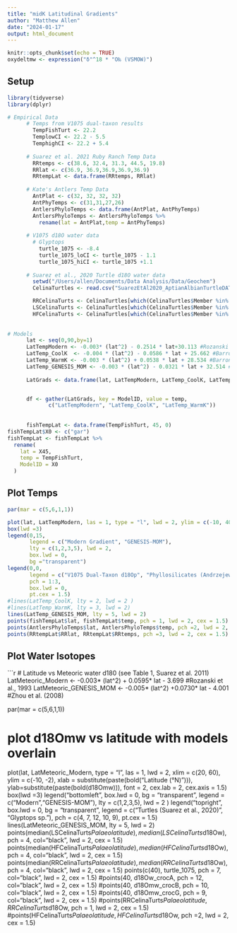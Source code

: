 ```yaml
---
title: "midK Latitudinal Gradients"
author: "Matthew Allen"
date: "2024-01-17"
output: html_document
---
```


```r
knitr::opts_chunk$set(echo = TRUE)
oxydeltmw <- expression("δ"^18 * "O‰ (VSMOW)")
```

## Setup


```r
library(tidyverse)
library(dplyr)

# Empirical Data
      # Temps from V1075 dual-taxon results
        TempFishTurt <- 22.2 
        TemplowCI <- 22.2 - 5.5
        TemphighCI <- 22.2 + 5.4
        
      # Suarez et al. 2021 Ruby Ranch Temp Data
        RRtemps <- c(38.6, 32.4, 31.3, 44.5, 19.8)
        RRlat <- c(36.9, 36.9,36.9,36.9,36.9)
        RRtempLat <- data.frame(RRtemps, RRlat)
        
      # Kate's Antlers Temp Data
        AntPlat <- c(32, 32, 32, 32)
        AntPhyTemps <- c(31,31,27,26)
        AntlersPhyloTemps <- data.frame(AntPlat, AntPhyTemps)
        AntlersPhyloTemps <- AntlersPhyloTemps %>% 
          rename(lat = AntPlat,temp = AntPhyTemps)
      
      # V1075 d18O water data
        # Glyptops
          turtle_1075 <- -8.4
          turtle_1075_loCI <- turtle_1075 - 1.1
          turtle_1075_hiCI <- turtle_1075 +1.1
        
      # Suarez et al., 2020 Turtle d18O water data
        setwd("/Users/allen/Documents/Data Analysis/Data/Geochem")
        CelinaTurtles <- read.csv("SuarezEtAl2020_AptianAlbianTurtleDATA.csv")

        RRCelinaTurts <- CelinaTurtles[which(CelinaTurtles$Member %in% c("Ruby Ranch")), ]
        LSCelinaTurts <- CelinaTurtles[which(CelinaTurtles$Member %in% c("Little Sheep")), ]
        HFCelinaTurts <- CelinaTurtles[which(CelinaTurtles$Member %in% c("")), ]
        
                
# Models
      lat <- seq(0,90,by=1)
      LatTempModern <- -0.003* (lat^2) - 0.2514 * lat+30.113 #Rozanski et al., 1993
      LatTemp_CoolK  <- -0.004 * (lat^2) - 0.0586 * lat + 25.662 #Barron (1983)
      LatTemp_WarmK <- -0.003 * (lat^2) + 0.0538 * lat + 28.534 #Barron (1983)
      LatTemp_GENESIS_MOM <- -0.003 * (lat^2) - 0.0321 * lat + 32.514 #Zhou et al. (2008) 
      
      LatGrads <- data.frame(lat, LatTempModern, LatTemp_CoolK, LatTemp_WarmK)


      df <- gather(LatGrads, key = ModelID, value = temp, 
             c("LatTempModern", "LatTemp_CoolK", "LatTemp_WarmK"))
      
      
      fishTempLat <- data.frame(TempFishTurt, 45, 0)
fishTempLat$X0 <- c("gar")
fishTempLat <- fishTempLat %>% 
  rename(
    lat = X45,
    temp = TempFishTurt,
    ModelID = X0
  )
```

## Plot Temps


```r
par(mar = c(5,6,1,1))

plot(lat, LatTempModern, las = 1, type = "l", lwd = 2, ylim = c(-10, 40), xlab = substitute(paste(bold("Latitude (°N)"))), ylab=substitute(paste(bold("T (°C)"))), font = 2, cex.lab = 2, cex.axis = 1.5) 
box(lwd =3)
legend(0,15, 
       legend = c("Modern Gradient", "GENESIS-MOM"), 
       lty = c(1,2,3,5), lwd = 2,
       box.lwd = 0,
       bg ="transparent")
legend(0,0, 
       legend = c("V1075 Dual-Taxon d18Op", "Phyllosilicates (Andrzejewski and Tabor, 2020)", "D47 carbonate RRM-CMF (Suarez et al., 2021)"), 
       pch = 1:3,
       box.lwd = 0,
       pt.cex = 1.5)
#lines(LatTemp_CoolK, lty = 2, lwd = 2 )
#lines(LatTemp_WarmK, lty = 3, lwd = 2)
lines(LatTemp_GENESIS_MOM, lty = 5, lwd = 2)
points(fishTempLat$lat, fishTempLat$temp, pch = 1, lwd = 2, cex = 1.5)
points(AntlersPhyloTemps$lat, AntlersPhyloTemps$temp, pch =2, lwd = 2, cex = 1.5)
points(RRtempLat$RRlat, RRtempLat$RRtemps, pch =3, lwd = 2, cex = 1.5)
```

## Plot Water Isotopes


```r
# Latitude vs Meteoric water d180 (see Table 1, Suarez et al. 2011)
LatMeteoric_Modern <- -0.003* (lat^2) + 0.0595* lat - 3.699 #Rozanski et al., 1993
LatMeteoric_GENESIS_MOM <- -0.005* (lat^2) +0.0730* lat - 4.001 #Zhou et al. (2008)


par(mar = c(5,6,1,1))


# plot d18Omw vs latitude with models overlain
plot(lat, LatMeteoric_Modern, type = "l", las = 1, lwd = 2, xlim = c(20, 60), ylim = c(-10, -2), xlab = substitute(paste(bold("Latitude (°N)"))), ylab=substitute(paste(bold(d18Omw))), font = 2, cex.lab = 2, cex.axis = 1.5) 
box(lwd =3)
legend("bottomleft", 
       box.lwd = 0,
       bg = "transparent",
       legend = c("Modern","GENESIS-MOM"), 
       lty = c(1,2,3,5), 
       lwd = 2 )
legend("topright",
       box.lwd = 0,
       bg = "transparent",
       legend = c("Turtles (Suarez et al., 2020)", "Glyptops sp."), 
       pch = c(4, 7, 12, 10, 9),
       pt.cex = 1.5)
lines(LatMeteoric_GENESIS_MOM, lty = 5, lwd = 2)
points(median(LSCelinaTurts$Palaeolatitude), median(LSCelinaTurts$d18Ow), pch = 4, col="black", lwd = 2, cex = 1.5)
points(median(HFCelinaTurts$Palaeolatitude), median(HFCelinaTurts$d18Ow), pch = 4, col="black", lwd = 2, cex = 1.5)
points(median(RRCelinaTurts$Palaeolatitude), median(RRCelinaTurts$d18Ow), pch = 4, col="black", lwd = 2, cex = 1.5)
points(c(40), turtle_1075, pch = 7, col="black", lwd = 2, cex = 1.5)
#points(40, d18Ow_crocA, pch = 12, col="black", lwd = 2, cex = 1.5)
#points(40, d18Omw_crocB, pch = 10, col="black", lwd = 2, cex = 1.5)
#points(40, d18Omw_crocG, pch = 9, col="black", lwd = 2, cex = 1.5)
#points(RRCelinaTurts$Palaeolatitude, RRCelinaTurts$d18Ow, pch = 1, lwd = 2, cex = 1.5)
#points(HFCelinaTurts$Palaeolatitude, HFCelinaTurts$d18Ow, pch =2, lwd = 2, cex = 1.5)

